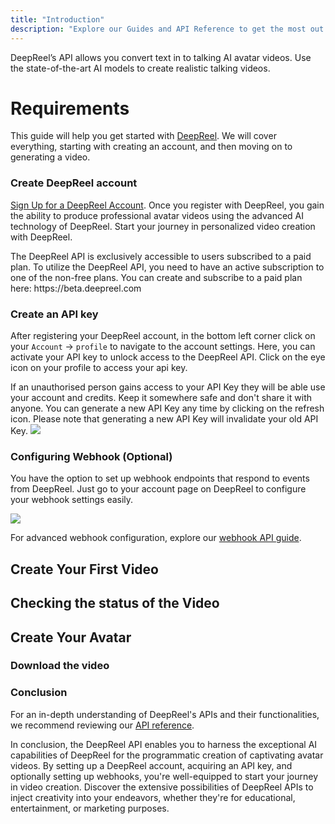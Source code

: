 ```yaml
---
title: "Introduction"
description: "Explore our Guides and API Reference to get the most out of DeepReel."
---
```


DeepReel’s API allows you convert text in to talking AI avatar videos. Use the state-of-the-art AI models to create realistic talking videos.

# Requirements

This guide will help you get started with [DeepReel](https://www.deepreel.com). We will cover everything, starting with
creating an account, and then moving on to generating a video.

### Create DeepReel account

[Sign Up for a DeepReel Account](https://beta.deepreel.com/). Once you register with DeepReel, you gain the ability to produce
professional avatar videos using the advanced AI technology of DeepReel. Start your journey in personalized video creation with
DeepReel.

<Note>
  The DeepReel API is exclusively accessible to users subscribed to a paid plan.
  To utilize the DeepReel API, you need to have an active subscription to one of
  the non-free plans. You can create and subscribe to a paid plan here:
  https://beta.deepreel.com
</Note>

### Create an API key

After registering your DeepReel account, in the bottom left corner click on your `Account` → `profile` to navigate to the
account settings.
Here, you can activate your API key to unlock access to the DeepReel API. Click on the eye icon on your profile to
access your api key.

<Warning>
  If an unauthorised person gains access to your API Key they will be able use
  your account and credits. Keep it somewhere safe and don't share it with
  anyone.
</Warning>

<Note>
  You can generate a new API Key any time by clicking on the refresh icon.
  Please note that generating a new API Key will invalidate your old API Key.
</Note>

<Frame>
  <img src="/images/missing.png" />
</Frame>

### Configuring Webhook (Optional)

You have the option to set up webhook endpoints that respond to events from DeepReel. Just go to your account page on
DeepReel to configure your webhook settings easily.

<Frame>
  <img src="/images/missing.png" />
</Frame>

For advanced webhook configuration, explore our [webhook API guide](/webhook/overview).

## Create Your First Video

<Snippet file="generate-video.mdx" />

## Checking the status of the Video

<Snippet file="checking-video-status.mdx" />

## Create Your Avatar

<Snippet file="create_avatar.mdx" />

### Download the video

<Snippet file="download-video.mdx" />

### Conclusion

For an in-depth understanding of DeepReel's APIs and their functionalities, we recommend reviewing
our [API reference](/api-reference/).

In conclusion, the DeepReel API enables you to harness the exceptional AI capabilities of DeepReel
for the programmatic creation of captivating avatar videos. By setting up a DeepReel account, acquiring an API key,
and optionally setting up webhooks, you're well-equipped to start your journey in video creation. Discover the
extensive possibilities of DeepReel APIs to inject creativity into your endeavors, whether they're for educational,
entertainment, or marketing purposes.

